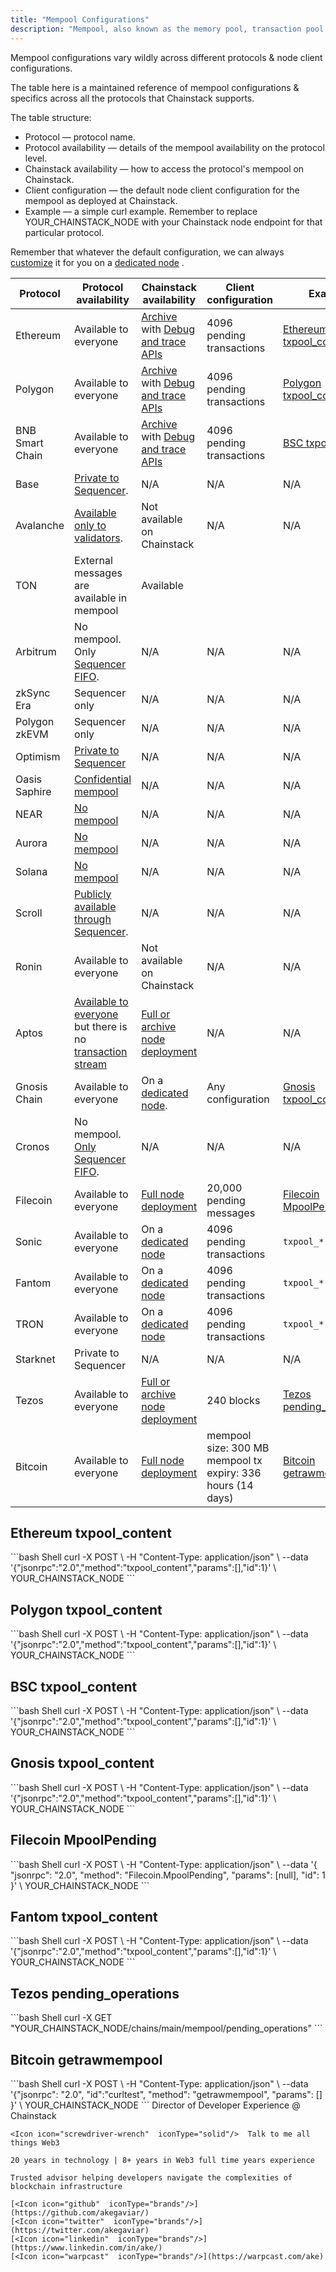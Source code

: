 ```yaml
---
title: "Mempool Configurations"
description: "Mempool, also known as the memory pool, transaction pool or txpool, is a dynamic, in-memory space for transactions awaiting block inclusion. Rather than a single, unified pool, each node maintains its own transaction pool, collectively constituting the global memory. This constantly changing dataset, containing thousands of pending transactions, represents millions of dollars in flux at any given moment."
---
```


Mempool configurations vary wildly across different protocols & node client configurations.

The table here is a maintained reference of mempool configurations & specifics across all the protocols that Chainstack supports.

The table structure:

* Protocol — protocol name.
* Protocol availability — details of the mempool availability on the protocol level.
* Chainstack availability — how to access the protocol's mempool on Chainstack.
* Client configuration — the default node client configuration for the mempool as deployed at Chainstack.
* Example — a simple curl example. Remember to replace YOUR\_CHAINSTACK\_NODE with your Chainstack node endpoint for that particular protocol.

Remember that whatever the default configuration, we can always [customize](/docs/features-availability-across-subscription-plans#node-customization) it for you on a [dedicated node](/docs/dedicated-node) <Icon icon="heart" iconType="solid" /> <Icon icon="screwdriver-wrench" iconType="solid" />.

| Protocol        | Protocol availability                                                                                                                                                    | Chainstack availability                                                                            | Client configuration                                        | Example                                                |
| --------------- | ------------------------------------------------------------------------------------------------------------------------------------------------------------------------ | -------------------------------------------------------------------------------------------------- | ----------------------------------------------------------- | ------------------------------------------------------ |
| Ethereum        | Available to everyone                                                                                                                                                    | [Archive](/docs/protocols-modes-and-types) with [Debug and trace APIs](/docs/debug-and-trace-apis) | 4096 pending transactions                                   | [Ethereum txpool\_content](#ethereum-txpool_content)   |
| Polygon         | Available to everyone                                                                                                                                                    | [Archive](/docs/protocols-modes-and-types) with [Debug and trace APIs](/docs/debug-and-trace-apis) | 4096 pending transactions                                   | [Polygon txpool\_content](#polygon-txpool_content)     |
| BNB Smart Chain | Available to everyone                                                                                                                                                    | [Archive](/docs/protocols-modes-and-types) with [Debug and trace APIs](/docs/debug-and-trace-apis) | 4096 pending transactions                                   | [BSC txpool\_content](#bsc-txpool_content)             |
| Base            | [Private to Sequencer](https://github.com/base-org/node/issues/78).                                                                                                      | N/A                                                                                                | N/A                                                         | N/A                                                    |
| Avalanche       | [Available only to validators](https://support.avax.network/en/articles/6158842-nodes-faq).                                                                              | Not available on Chainstack                                                                        | N/A                                                         | N/A                                                    |
| TON             | External messages are available in mempool                                                                                                                               | Available                                                                                          |                                                             |                                                        |
| Arbitrum        | No mempool. Only [Sequencer FIFO](https://docs.arbitrum.io/learn-more/faq#does-arbitrum-have-a-mempool).                                                                 | N/A                                                                                                | N/A                                                         | N/A                                                    |
| zkSync Era      | Sequencer only                                                                                                                                                           | N/A                                                                                                | N/A                                                         | N/A                                                    |
| Polygon zkEVM   | Sequencer only                                                                                                                                                           | N/A                                                                                                | N/A                                                         | N/A                                                    |
| Optimism        | [Private to Sequencer](https://docs.optimism.io/stack/differences#mempool-rules)                                                                                         | N/A                                                                                                | N/A                                                         | N/A                                                    |
| Oasis Saphire   | [Confidential mempool](https://oasisprotocol.org/blog/web3-mev-protection)                                                                                               | N/A                                                                                                | N/A                                                         | N/A                                                    |
| NEAR            | [No mempool](https://gov.near.org/t/transaction-fee-discussion/58)                                                                                                       | N/A                                                                                                | N/A                                                         | N/A                                                    |
| Aurora          | [No mempool](https://gov.near.org/t/transaction-fee-discussion/58)                                                                                                       | N/A                                                                                                | N/A                                                         | N/A                                                    |
| Solana          | [No mempool](https://docs.solana.com/integrations/retrying-transactions)                                                                                                 | N/A                                                                                                | N/A                                                         | N/A                                                    |
| Scroll          | [Publicly available through Sequencer](https://docs.scroll.io/en/technology/chain/rollup/).                                                                              | N/A                                                                                                | N/A                                                         | N/A                                                    |
| Ronin           | Available to everyone                                                                                                                                                    | Not available on Chainstack                                                                        | N/A                                                         | N/A                                                    |
| Aptos           | [Available to everyone](https://aptos.dev/concepts/validator-nodes#mempool) but there is no [transaction stream](https://github.com/aptos-labs/aptos-core/issues/5200)   | [Full or archive node deployment](/docs/protocols-modes-and-types)                                 | N/A                                                         | N/A                                                    |
| Gnosis Chain    | Available to everyone                                                                                                                                                    | On a [dedicated node](/docs/dedicated-node).                                                       | Any configuration                                           | [Gnosis txpool\_content](#gnosis-txpool_content)       |
| Cronos          | No mempool. [Only Sequencer FIFO](https://docs.cronos.org/cronos-chain-protocol/cronos-general-faq#if-i-increase-the-gas-price-does-it-help-to-speed-up-my-transaction). | N/A                                                                                                | N/A                                                         | N/A                                                    |
| Filecoin        | Available to everyone                                                                                                                                                    | [Full node deployment](/docs/protocols-modes-and-types)                                            | 20,000 pending messages                                     | [Filecoin MpoolPending](#filecoin-mpoolpending)        |
| Sonic           | Available to everyone                                                                                                                                                    | On a [dedicated node](/docs/dedicated-node)                                                        | 4096 pending transactions                                   | `txpool_*`                                             |
| Fantom          | Available to everyone                                                                                                                                                    | On a [dedicated node](/docs/dedicated-node)                                                        | 4096 pending transactions                                   | `txpool_*`                                             |
| TRON            | Available to everyone                                                                                                                                                    | On a [dedicated node](/docs/dedicated-node)                                                        | 4096 pending transactions                                   | `txpool_*`                                             |
| Starknet        | Private to Sequencer                                                                                                                                                     | N/A                                                                                                | N/A                                                         | N/A                                                    |
| Tezos           | Available to everyone                                                                                                                                                    | [Full or archive node deployment](/docs/protocols-modes-and-types)                                 | 240 blocks                                                  | [Tezos pending\_operations](#tezos-pending_operations) |
| Bitcoin         | Available to everyone                                                                                                                                                    | [Full node deployment](/docs/protocols-modes-and-types)                                            | mempool size: 300 MB mempool tx expiry: 336 hours (14 days) | [Bitcoin getrawmempool](#bitcoin-getrawmempool)        |

## Ethereum txpool\_content

<CodeGroup>
  ```bash Shell
  curl -X POST \
       -H "Content-Type: application/json" \
       --data '{"jsonrpc":"2.0","method":"txpool_content","params":[],"id":1}' \
       YOUR_CHAINSTACK_NODE
  ```
</CodeGroup>

## Polygon txpool\_content

<CodeGroup>
  ```bash Shell
  curl -X POST \
       -H "Content-Type: application/json" \
       --data '{"jsonrpc":"2.0","method":"txpool_content","params":[],"id":1}' \
       YOUR_CHAINSTACK_NODE
  ```
</CodeGroup>

## BSC txpool\_content

<CodeGroup>
  ```bash Shell
  curl -X POST \
       -H "Content-Type: application/json" \
       --data '{"jsonrpc":"2.0","method":"txpool_content","params":[],"id":1}' \
       YOUR_CHAINSTACK_NODE
  ```
</CodeGroup>

## Gnosis txpool\_content

<CodeGroup>
  ```bash Shell
  curl -X POST \
       -H "Content-Type: application/json" \
       --data '{"jsonrpc":"2.0","method":"txpool_content","params":[],"id":1}' \
       YOUR_CHAINSTACK_NODE
  ```
</CodeGroup>

## Filecoin MpoolPending

<CodeGroup>
  ```bash Shell
  curl -X POST \
       -H "Content-Type: application/json" \
       --data '{ "jsonrpc": "2.0", "method": "Filecoin.MpoolPending", "params": [null], "id": 1 }' \
       YOUR_CHAINSTACK_NODE
  ```
</CodeGroup>

## Fantom txpool\_content

<CodeGroup>
  ```bash Shell
  curl -X POST \
       -H "Content-Type: application/json" \
       --data '{"jsonrpc":"2.0","method":"txpool_content","params":[],"id":1}' \
       YOUR_CHAINSTACK_NODE
  ```
</CodeGroup>

## Tezos pending\_operations

<CodeGroup>
  ```bash Shell
  curl -X GET "YOUR_CHAINSTACK_NODE/chains/main/mempool/pending_operations"
  ```
</CodeGroup>

## Bitcoin getrawmempool

<CodeGroup>
  ```bash Shell
  curl -X POST \
       -H "Content-Type: application/json" \
       --data '{"jsonrpc": "2.0", "id":"curltest", "method": "getrawmempool", "params": [] }' \
       YOUR_CHAINSTACK_NODE
  ```
</CodeGroup>

<CardGroup>
  <Card title="Ake" img="/images/docs/profile_images/1719912994363326464/8_Bi4fdM_400x400.jpg">
    <Icon icon="code"  iconType="solid"/>Director of Developer Experience @ Chainstack

    <Icon icon="screwdriver-wrench"  iconType="solid"/>  Talk to me all things Web3

    20 years in technology | 8+ years in Web3 full time years experience

    Trusted advisor helping developers navigate the complexities of blockchain infrastructure

    [<Icon icon="github"  iconType="brands"/>](https://github.com/akegaviar/)
    [<Icon icon="twitter"  iconType="brands"/>](https://twitter.com/akegaviar)
    [<Icon icon="linkedin"  iconType="brands"/>](https://www.linkedin.com/in/ake/)
    [<Icon icon="warpcast"  iconType="brands"/>](https://warpcast.com/ake)
  </Card>
</CardGroup>
